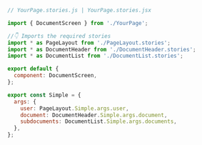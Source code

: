 ```js
// YourPage.stories.js | YourPage.stories.jsx

import { DocumentScreen } from './YourPage';

//👇 Imports the required stories
import * as PageLayout from './PageLayout.stories';
import * as DocumentHeader from './DocumentHeader.stories';
import * as DocumentList from './DocumentList.stories';

export default {
  component: DocumentScreen,
};

export const Simple = {
  args: {
    user: PageLayout.Simple.args.user,
    document: DocumentHeader.Simple.args.document,
    subdocuments: DocumentList.Simple.args.documents,
  },
};
```
